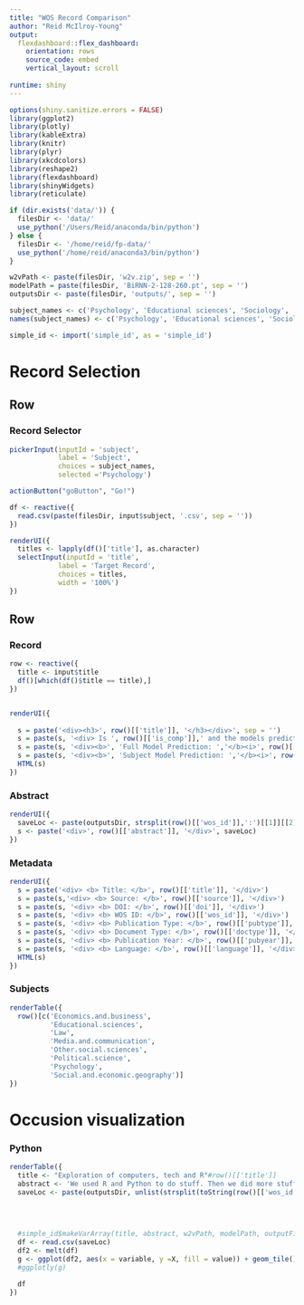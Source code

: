 ```yaml
---
title: "WOS Record Comparison"
author: "Reid McIlroy-Young"
output: 
  flexdashboard::flex_dashboard:
    orientation: rows
    source_code: embed
    vertical_layout: scroll
    
runtime: shiny
---
```


<style>
.navbar {
  background-color:maroon;
  border-color:black;
}
.navbar-brand {
color:white!important;
}
</style>

```r
options(shiny.sanitize.errors = FALSE)
library(ggplot2)
library(plotly)
library(kableExtra)
library(knitr)
library(plyr)
library(xkcdcolors)
library(reshape2)  
library(flexdashboard)
library(shinyWidgets)
library(reticulate)

if (dir.exists('data/')) {
  filesDir <- 'data/'
  use_python('/Users/Reid/anaconda/bin/python')
} else {
  filesDir <- '/home/reid/fp-data/'
  use_python('/home/reid/anaconda3/bin/python')
}

w2vPath <- paste(filesDir, 'w2v.zip', sep = '')
modelPath = paste(filesDir, 'BiRNN-2-128-260.pt', sep = '')
outputsDir <- paste(filesDir, 'outputs/', sep = '')

subject_names <- c('Psychology', 'Educational sciences', 'Sociology', 'Political science', 'Other social sciences', 'Media and communication', 'Law', 'Economics and business')
names(subject_names) <- c('Psychology', 'Educational sciences', 'Sociology', 'Political science', 'Other social sciences', 'Media and communication', 'Law', 'Economics and business')

simple_id <- import('simple_id', as = 'simple_id')

```

Record Selection
=======================================================================

Row
-----------------------------------------------------------------------

### Record Selector

```r


pickerInput(inputId = 'subject',
            label = 'Subject',
            choices = subject_names,
            selected ='Psychology')

actionButton("goButton", "Go!")

df <- reactive({
  read.csv(paste(filesDir, input$subject, '.csv', sep = ''))
})

renderUI({
  titles <- lapply(df()['title'], as.character)
  selectInput(inputId = 'title',
            label = 'Target Record',
            choices = titles,
            width = '100%')
})

```


Row {.tabset}
-------------------------------------



### Record

``` r

row <- reactive({
  title <- input$title
  df()[which(df()$title == title),]
})


renderUI({
  
  s = paste('<div><h3>', row()[['title']], '</h3></div>', sep = '')
  s = paste(s, '<div> Is ', row()[['is_comp']],' and the models predict it:</div>')
  s = paste(s, '<div><b>', 'Full Model Prediction: ','</b><i>', row()[['pred']], '</i> with probabily of being computational: ', sprintf('%.1f', row()[['probPos']] * 100) , '%</div>', sep = '')
  s = paste(s, '<div><b>', 'Subject Model Prediction: ','</b><i>', row()[['pred_part']], '</i> with probabily of being computational: ', sprintf('%.1f', row()[['probPos_partial']] * 100) , '%</div>', sep = '')
  HTML(s)
})

```

### Abstract

``` r
renderUI({
  saveLoc <- paste(outputsDir, strsplit(row()[['wos_id']],':')[[1]][[2]], '.csv', sep = '')
  s <- paste('<div>', row()[['abstract']], '</div>', saveLoc)
})
```

### Metadata

``` r
renderUI({
  s = paste('<div> <b> Title: </b>', row()[['title']], '</div>')
  s = paste(s,'<div> <b> Source: </b>', row()[['source']], '</div>')
  s = paste(s, '<div> <b> DOI: </b>', row()[['doi']], '</div>')
  s = paste(s, '<div> <b> WOS ID: </b>', row()[['wos_id']], '</div>')
  s = paste(s, '<div> <b> Publication Type: </b>', row()[['pubtype']], '</div>')
  s = paste(s, '<div> <b> Document Type: </b>', row()[['doctype']], '</div>')
  s = paste(s, '<div> <b> Publication Year: </b>', row()[['pubyear']], '</div>')
  s = paste(s, '<div> <b> Language: </b>', row()[['language']], '</div>')
  HTML(s)
})
```

### Subjects

``` r
renderTable({
  row()[c('Economics.and.business', 
          'Educational.sciences',
          'Law',
          'Media.and.communication',
          'Other.social.sciences',
          'Political.science',
          'Psychology',
          'Social.and.economic.geography')]
})
```

Occusion visualization
=======================================================================
### Python

``` r


renderTable({
  title <- "Exploration of computers, tech and R"#row()[['title']]
  abstract <- 'We used R and Python to do stuff. Then we did more stuff. Our code can be found on Github'# row()[['abstract']]
  saveLoc <- paste(outputsDir, unlist(strsplit(toString(row()[['wos_id']]),':'))[[2]], '.csv', sep = '')
  
  
  

  #simple_id$makeVarArray(title, abstract, w2vPath, modelPath, outputFile = saveLoc)
  df <- read.csv(saveLoc)
  df2 <- melt(df)
  g <- ggplot(df2, aes(x = variable, y =X, fill = value)) + geom_tile()
  #ggplotly(g)
  
  df
})
```

